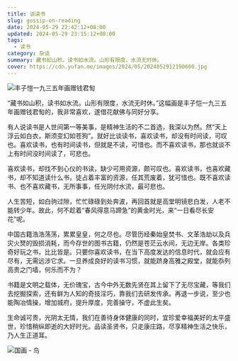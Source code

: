 ```yaml
---
title: 谈读书
slug: gossip-on-reading
date: 2024-05-29 22:42:12+08:00
updated: 2024-05-29 23:15:12+08:00
tags:
  - 读书
category: 杂谈
summary: 藏书如山积，读书如水流。山形有限度，水流无时休。
cover: https://cdn.yufan.me/images/2024/05/2024052912190600.jpg
---
```


![丰子愷一九三五年画赠钱君匋](https://cdn.yufan.me/images/2024/05/2024052911583500.jpg)

<MusicPlayer id={2611597012} />

“藏书如山积，读书如水流。山形有限度，水流无时休。”这幅画是丰子恺一九三五年画赠钱君匋的，我非常喜欢，遂借花献佛与同好分享。

有人说读书是人世间第一等美事，是精神生活的不二首选，我深以为然。然“天上浮云如白衣，斯须变幻如苍狗”。就好比谈读书，喜欢读书，却没有时间读，可叹也。喜欢读书，也有时间读书，但就是不读，可惜也。而不喜欢读书，那也就谈不上有时间没时间读了，可悲也。

喜欢读书，却找不到心仪的书读，缺少可用资源，颇可叹也。喜欢读书，也喜欢藏书，却不知道读什么书，徒占着丰富的资源，任其荒废着，犹可惜也。既不喜欢读书、也不喜欢藏书，无所事事，任光阴付水流，最可悲也。

人生苦短，如白驹过隙，忙忙碌碌到处奔波，再回首就是高堂明镜悲白发，人老不能转少年。故此，何不趁着“春风得意马蹄急”的黄金时光，来“一日看尽长安花”呢。

中国古籍浩浩荡荡，累累皇皇，何之尽也。尽管历经秦始皇焚书、文革浩劫以及兵灾火燹的毁损消耗，而今存世的图书古籍，仍然是苍茫云水间，无边无岸。各类珍奇好玩之书，比比皆是。只要你喜欢读书，在当下高度发达的信息时代，就会应有尽有，无需远涉它求。一旦养成良好的读书习惯，就能跻身高雅之殿堂，就能忝列高贵之门墙，何乐而不为？

书籍是文明之载体，无价瑰宝，古今中外无数先贤在其上留下了无尽宝藏，等我们去挖掘探索，还有鲜为人知的奇技淫巧，靠我们去研发传承。再退一步说，至少也能陶冶情操，增加城府，提升厚度，完善操守，不虚此生矣。

生命诚可贵，光阴太无情，我们在善待身体健康的同时，宜珍爱幸福美好的太平盛世，珍惜稍纵即逝的大好时光。品读圣贤书，只走康庄路，尽享精神生活之快乐，乃人生正道耳。

![国画 - 鸟](https://cdn.yufan.me/images/2024/05/2024052912154100.jpg)
